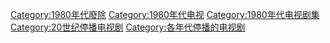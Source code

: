[[Category:1980年代廢除|Category:1980年代廢除]]
[[Category:1980年代电视|Category:1980年代电视]]
[[Category:1980年代电视剧集|Category:1980年代电视剧集]]
[[Category:20世纪停播电视剧|Category:20世纪停播电视剧]]
[[Category:各年代停播的电视剧|Category:各年代停播的电视剧]]